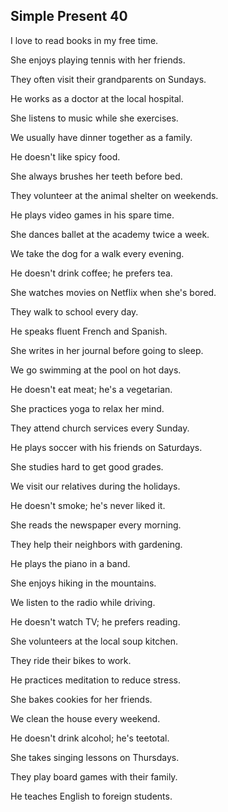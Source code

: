 
## Simple Present 40

I love to read books in my free time.

She enjoys playing tennis with her friends.

They often visit their grandparents on Sundays.

He works as a doctor at the local hospital.

She listens to music while she exercises.

We usually have dinner together as a family.

He doesn't like spicy food.

She always brushes her teeth before bed.

They volunteer at the animal shelter on weekends.

He plays video games in his spare time.

She dances ballet at the academy twice a week.

We take the dog for a walk every evening.

He doesn't drink coffee; he prefers tea.

She watches movies on Netflix when she's bored.

They walk to school every day.

He speaks fluent French and Spanish.

She writes in her journal before going to sleep.

We go swimming at the pool on hot days.

He doesn't eat meat; he's a vegetarian.

She practices yoga to relax her mind.

They attend church services every Sunday.

He plays soccer with his friends on Saturdays.

She studies hard to get good grades.

We visit our relatives during the holidays.

He doesn't smoke; he's never liked it.

She reads the newspaper every morning.

They help their neighbors with gardening.

He plays the piano in a band.

She enjoys hiking in the mountains.

We listen to the radio while driving.

He doesn't watch TV; he prefers reading.

She volunteers at the local soup kitchen.

They ride their bikes to work.

He practices meditation to reduce stress.

She bakes cookies for her friends.

We clean the house every weekend.

He doesn't drink alcohol; he's teetotal.

She takes singing lessons on Thursdays.

They play board games with their family.

He teaches English to foreign students.
